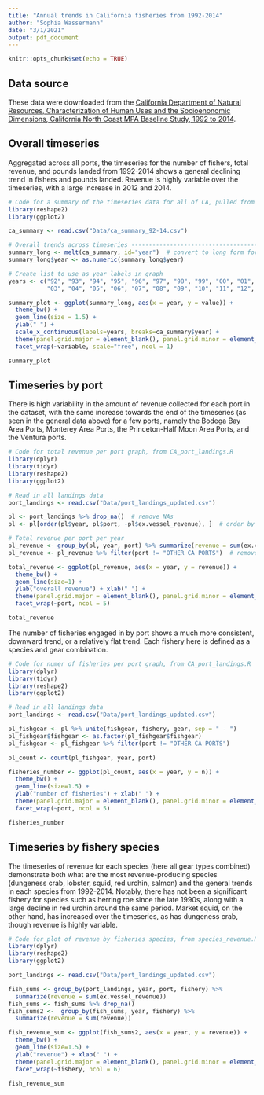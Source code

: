 ```yaml
---
title: "Annual trends in California fisheries from 1992-2014"
author: "Sophia Wassermann"
date: "3/1/2021"
output: pdf_document
---
```


```r
knitr::opts_chunk$set(echo = TRUE)
```

## Data source

These data were downloaded from the [California Department of Natural Resources, Characterization of Human Uses and the Socioenonomic Dimensions, California North Coast MPA Baseline Study, 1992 to 2014][1].


## Overall timeseries
Aggregated across all ports, the timeseries for the number of fishers, total revenue, and pounds landed from 1992-2014 shows a general declining trend in fishers and pounds landed. Revenue is highly variable over the timeseries, with a large increase in 2012 and 2014.

```r
# Code for a summary of the timeseries data for all of CA, pulled from all_ca_summary.R
library(reshape2)
library(ggplot2)

ca_summary <- read.csv("Data/ca_summary_92-14.csv")

# Overall trends across timeseries --------------------------------------------
summary_long <- melt(ca_summary, id="year")  # convert to long form for faceted graph
summary_long$year <- as.numeric(summary_long$year)

# Create list to use as year labels in graph
years <- c("92", "93", "94", "95", "96", "97", "98", "99", "00", "01", "02", 
           "03", "04", "05", "06", "07", "08", "09", "10", "11", "12", "13", "14")

summary_plot <- ggplot(summary_long, aes(x = year, y = value)) + 
  theme_bw() +
  geom_line(size = 1.5) +  
  ylab(" ") + 
  scale_x_continuous(labels=years, breaks=ca_summary$year) +
  theme(panel.grid.major = element_blank(), panel.grid.minor = element_blank()) +
  facet_wrap(~variable, scale="free", ncol = 1)
```

```r
summary_plot
```

## Timeseries by port
There is high variability in the amount of revenue collected for each port in the dataset, with the same increase towards the end of the timeseries (as seen in the general data above) for a few ports, namely the Bodega Bay Area Ports, Monterey Area Ports, the Princeton-Half Moon Area Ports, and the Ventura ports.

```r
# Code for total revenue per port graph, from CA_port_landings.R
library(dplyr)
library(tidyr)
library(reshape2)
library(ggplot2)

# Read in all landings data
port_landings <- read.csv("Data/port_landings_updated.csv")

pl <- port_landings %>% drop_na()  # remove NAs
pl <- pl[order(pl$year, pl$port, -pl$ex.vessel_revenue), ]  # order by revenue

# Total revenue per port per year
pl_revenue <- group_by(pl, year, port) %>% summarize(revenue = sum(ex.vessel_revenue))
pl_revenue <- pl_revenue %>% filter(port != "OTHER CA PORTS")  # remove empty port category

total_revenue <- ggplot(pl_revenue, aes(x = year, y = revenue)) + 
  theme_bw() +
  geom_line(size=1) +  
  ylab("overall revenue") + xlab(" ") +
  theme(panel.grid.major = element_blank(), panel.grid.minor = element_blank()) +
  facet_wrap(~port, ncol = 5)
```

```r
total_revenue
```

\newpage

The number of fisheries engaged in by port shows a much more consistent, downward trend, or a relatively flat trend. Each fishery here is defined as a species and gear combination.

```r
# Code for numer of fisheries per port graph, from CA_port_landings.R
library(dplyr)
library(tidyr)
library(reshape2)
library(ggplot2)

# Read in all landings data
port_landings <- read.csv("Data/port_landings_updated.csv")

pl_fishgear <- pl %>% unite(fishgear, fishery, gear, sep = " - ")
pl_fishgear$fishgear <- as.factor(pl_fishgear$fishgear)
pl_fishgear <- pl_fishgear %>% filter(port != "OTHER CA PORTS")

pl_count <- count(pl_fishgear, year, port)

fisheries_number <- ggplot(pl_count, aes(x = year, y = n)) + 
  theme_bw() +
  geom_line(size=1.5) +  
  ylab("number of fisheries") + xlab(" ") +
  theme(panel.grid.major = element_blank(), panel.grid.minor = element_blank()) +
  facet_wrap(~port, ncol = 5)
```


```r
fisheries_number
```

\newpage

## Timeseries by fishery species
The timeseries of revenue for each species (here all gear types combined) demonstrate both what are the most revenue-producing species (dungeness crab, lobster, squid, red urchin, salmon) and the general trends in each species from 1992-2014. Notably, there has not been a significant fishery for species such as herring roe since the late 1990s, along with a large decline in red urchin around the same period. Market squid, on the other hand, has increased over the timeseries, as has dungeness crab, though revenue is highly variable. 

```r
# Code for plot of revenue by fisheries species, from species_revenue.R
library(dplyr)
library(reshape2)
library(ggplot2)

port_landings <- read.csv("Data/port_landings_updated.csv")

fish_sums <- group_by(port_landings, year, port, fishery) %>% 
  summarize(revenue = sum(ex.vessel_revenue))
fish_sums <- fish_sums %>% drop_na()
fish_sums2 <-  group_by(fish_sums, year, fishery) %>% 
  summarize(revenue = sum(revenue))

fish_revenue_sum <- ggplot(fish_sums2, aes(x = year, y = revenue)) +
  theme_bw() +
  geom_line(size=1.5) +  
  ylab("revenue") + xlab(" ") +
  theme(panel.grid.major = element_blank(), panel.grid.minor = element_blank()) +
  facet_wrap(~fishery, ncol = 6)
```

```r
fish_revenue_sum
```

[1]: https://data.cnra.ca.gov/dataset/human-uses-and-socioeconomic-dimensions-ca-north-coast-mpa-baseline-study-1992-2014
